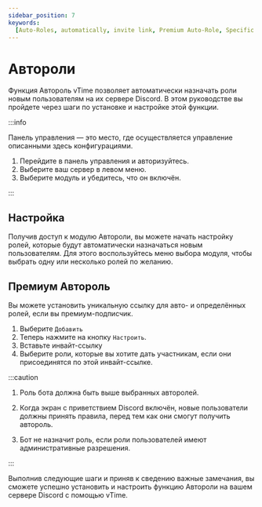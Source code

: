 ```yaml
---
sidebar_position: 7
keywords:
  [Auto-Roles, automatically, invite link, Premium Auto-Role, Specific Link]
---
```


# Автороли

Функция Автороль vTime позволяет автоматически назначать роли новым пользователям на их сервере Discord. В этом руководстве вы пройдете через шаги по установке и настройке этой функции.

:::info

Панель управления — это место, где осуществляется управление описанными здесь конфигурациями.

1. Перейдите в панель управления и авторизуйтесь.
2. Выберите ваш сервер в левом меню.
3. Выберите модуль и убедитесь, что он включён.

:::

## Настройка

Получив доступ к модулю Автороли, вы можете начать настройку ролей, которые будут автоматически назначаться новым пользователям. Для этого воспользуйтесь меню выбора модуля, чтобы выбрать одну или несколько ролей по желанию.

## Премиум Автороль

Вы можете установить уникальную ссылку для авто- и определённых ролей, если вы премиум-подписчик.

1. Выберите `Добавить`
2. Теперь нажмите на кнопку `Настроить`.
3. Вставьте инвайт-ссылку
4. Выберите роли, которые вы хотите дать участникам, если они присоединятся по этой инвайт-ссылке.

:::caution

1. Роль бота должна быть выше выбранных авторолей.

2. Когда экран с приветствием Discord включён, новые пользователи должны принять правила, перед тем как они смогут получить автороль.

3. Бот не назначит роль, если роли пользователей имеют административные разрешения.

:::

Выполнив следующие шаги и приняв к сведению важные замечания, вы сможете успешно установить и настроить функцию Автороли на вашем сервере Discord с помощью vTime.
